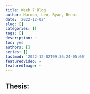 ```yaml
---
title: Week 7 Blog
author: Haroon, Leo, Ryan, Benni
date: '2022-12-02'
slug: []
categories: []
tags: []
description: ~
toc: yes
authors: []
series: []
lastmod: '2022-12-02T09:36:24-05:00'
featuredVideo: ~
featuredImage: ~
---
```


## Thesis:

